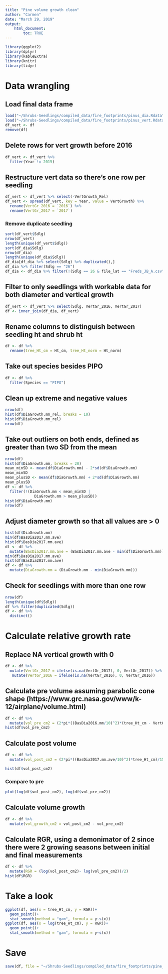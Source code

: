 ```yaml
---
title: "Pine volume growth clean"
author: "Carmen"
date: "March 29, 2019"
output: 
    html_document:
        toc: TRUE
---
```


```r
library(ggplot2)
library(dplyr)
library(kableExtra)
library(knitr)
library(tidyr)
```

# Data wrangling

## Load final data frame
```r
load("~/Shrubs-Seedlings/compiled_data/fire_footprints/pinus_dia.Rdata")
load("~/Shrubs-Seedlings/compiled_data/fire_footprints/pinus_vert.Rdata")
df_vert <- df
remove(df)
```

## Delete rows for vert growth before 2016
```r
df_vert <- df_vert %>% 
  filter(Year != 2015)
```

## Restructure vert data so there's one row per seedling
```r
df_vert <- df_vert %>% select(-VertGrowth_Rel)
df_vert <- spread(df_vert, key = Year, value = VertGrowth) %>% 
  rename(VertGr_2016 = `2016`) %>% 
  rename(VertGr_2017 = `2017`)
```

### Remove duplicate seedling
```r
sort(df_vert$Sdlg)
nrow(df_vert)
length(unique(df_vert$Sdlg))
sort(df_dia$Sdlg)
nrow(df_dia)
length(unique(df_dia$Sdlg))
df_dia[df_dia %>% select(Sdlg) %>% duplicated(),]
df_dia %>% filter(Sdlg == "26")
df_dia <- df_dia %>% filter(!(Sdlg == 26 & file_lat == "Freds_JB_A.csv"))
```


## Filter to only seedlings with workable data for both diameter and vertical growth
```r
df_vert <- df_vert %>% select(Sdlg, VertGr_2016, VertGr_2017)
df <- inner_join(df_dia, df_vert)
```

## Rename columns to distinguish between seedling ht and shrub ht
```r
df <- df %>% 
  rename(tree_Ht_cm = Ht_cm, tree_Ht_norm = Ht_norm)
```

## Take out species besides PIPO
```r
df <- df %>% 
  filter(Species == "PIPO")
```

## Clean up extreme and negative values
```r
nrow(df)
hist(df$DiaGrowth.mm_rel, breaks = 10)
hist(df$DiaGrowth.mm_rel)
nrow(df)
```


## Take out outliers on both ends, defined as greater than two SD from the mean
```r
nrow(df)
hist(df$DiaGrowth.mm, breaks = 20)
mean_minSD <- mean(df$DiaGrowth.mm) - 2*sd(df$DiaGrowth.mm)
mean_minSD
mean_plusSD <- mean(df$DiaGrowth.mm) + 2*sd(df$DiaGrowth.mm)
mean_plusSD
df <- df %>% 
  filter(!(DiaGrowth.mm < mean_minSD |
             DiaGrowth.mm > mean_plusSD))
hist(df$DiaGrowth.mm)
nrow(df)
```


## Adjust diameter growth so that all values are > 0
```r
hist(df$DiaGrowth.mm)
min(df$BasDia2017.mm.ave)
hist(df$BasDia2017.mm.ave)
df <- df %>% 
  mutate(BasDia2017.mm.ave = (BasDia2017.mm.ave - min(df$DiaGrowth.mm)))
min(df$BasDia2017.mm.ave)
hist(df$BasDia2017.mm.ave)
df <- df %>% 
  mutate(DiaGrowth.mm = (DiaGrowth.mm - min(DiaGrowth.mm)))
```

## Check for seedlings with more than one row
```r
nrow(df)
length(unique(df$Sdlg))
df %>% filter(duplicated(Sdlg))
df <- df %>% 
  distinct()
```

# Calculate relative growth rate

## Replace NA vertical growth with 0 
```r
df <- df %>%
  mutate(VertGr_2017 = ifelse(is.na(VertGr_2017), 0, VertGr_2017)) %>% 
   mutate(VertGr_2016 = ifelse(is.na(VertGr_2016), 0, VertGr_2016))
```


## Calculate pre volume assuming parabolic cone shape (https://www.grc.nasa.gov/www/k-12/airplane/volume.html)
```r
df <- df %>% 
  mutate(vol_pre_cm2 = (2*pi*((BasDia2016.mm/10)^2)*(tree_Ht_cm - VertGr_2017  - VertGr_2016))/15)
hist(df$vol_pre_cm2)
```

## Calculate post volume
```r
df <- df %>% 
  mutate(vol_post_cm2 = (2*pi*((BasDia2017.mm.ave/10)^2)*tree_Ht_cm)/15)

hist(df$vol_post_cm2)
```

### Compare to pre
```r
plot(log(df$vol_post_cm2), log(df$vol_pre_cm2))
```

## Calculate volume growth 
```r
df <- df %>% 
  mutate(vol_growth_cm2 = vol_post_cm2 - vol_pre_cm2)
```


## Calculate RGR, using a demonimator of 2 since there were 2 growing seasons between initial and final measurements
```r
df <- df %>% 
  mutate(RGR = (log(vol_post_cm2)- log(vol_pre_cm2))/2)
hist(df$RGR)
```

# Take a look
```r
ggplot(df, aes(x = tree_Ht_cm, y = RGR))+
  geom_point()+
  stat_smooth(method = "gam", formula = y~s(x))
ggplot(df, aes(x = log(tree_Ht_cm), y = RGR))+
  geom_point()+
  stat_smooth(method = "gam", formula = y~s(x))
```

# Save
```r
save(df, file = "~/Shrubs-Seedlings/compiled_data/fire_footprints/pine_vol.Rdata")
```

